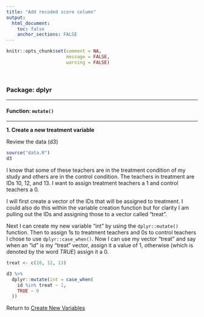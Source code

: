 ```yaml
---
title: "Add recoded score column"
output: 
  html_document:
    toc: false
    anchor_sections: FALSE
---
```


```r
knitr::opts_chunk$set(comment = NA,
                      message = FALSE,
                      warning = FALSE)
```

<br>

### Package: dplyr

---

#### Function: `mutate()`

---

**1\. Create a new treatment variable**

Review the data (d3)

```r

source("data.R")
d3

```

I know that some of these teachers are in the treatment condition of my study and others are in the control condition. The teachers in treatment are IDs 10, 12, and 13. I want to assign treatment teachers a 1 and control teachers a 0.

I will first create a vector of the IDs that will be assigned to treatment. I could also do this within the variable creation function but for clarity I am pulling out the IDs and assigning those to a vector called "treat".

Next I can create my new variable "int" by using the `dplyr::mutate()` function. Then to assign 1s to treatment teachers and 0s to control teachers I chose to use `dplyr::case_when()`. Now I can use my vector "treat" and say when an "id" is my "treat" vector, assign it a value of 1, otherwise (which is denoted by the word *TRUE*) assign it a 0.

```r

treat <- c(10, 12, 13)

d3 %>%
  dplyr::mutate(int = case_when(
    id %in% treat ~ 1,
    TRUE ~ 0
  ))

```



Return to [Create New Variables](https://github.com/Cghlewis/data-wrangling-functions/wiki/Create New Variables)
